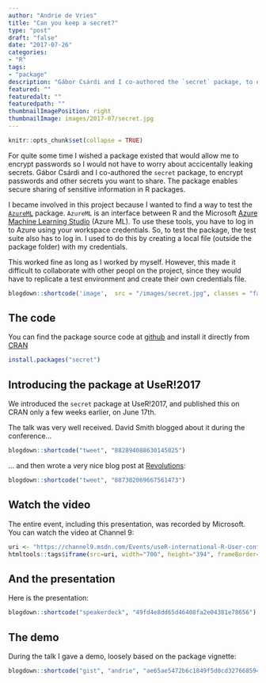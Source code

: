 ```yaml
---
author: "Andrie de Vries"
title: "Can you keep a secret?"
type: "post"
draft: "false"
date: "2017-07-26"
categories: 
- "R"
tags:
- "package"
description: "Gábor Csárdi and I co-authored the `secret` package, to encrypt passwords and other secrets you want to share. The package enables secure sharing of sensitive information in R packages."
featured: ""
featuredalt: ""
featuredpath: ""
thumbnailImagePosition: right
thumbnailImage: images/2017-07/secret.jpg
---
```


```r
knitr::opts_chunk$set(collapse = TRUE)
```


For quite some time I wished a package existed that would allow me to encrypt passwords so I would not have to worry about accicentally leaking secrets.  Gábor Csárdi and I co-authored the `secret` package, to encrypt passwords and other secrets you want to share. The package enables secure sharing of sensitive information in R packages.

I became involved in this project because I wanted to find a way to test the [`AzureML`](https://cran.r-project.org/package=AzureML) package. `AzureML` is an interface between R and the Microsoft [Azure Machine Learning Studio](https://studio.azureml.net/) (Azure ML). To use these tools, you have to log in to Azure using your workspace credentials.  So, to test the package, the test suite also has to log in.  I used to do this by creating a local file (outside the package folder) with my credentials.

This worked fine as long as I worked by myself. However, this made it difficult to collaborate with other peopl on the project, since they would have to replicate a test environment and create their own credentials file.

```r
blogdown::shortcode('image',  src = "/images/secret.jpg", classes = "fancybox right clear")
```

## The code

You can find the package source code at [github](https://github.com/gaborcsardi/secret) and install it directly from [CRAN]()

```r
install.packages("secret")
```


## Introducing the package at UseR!2017

We introduced the `secret` package at UseR!2017, and published this on CRAN only a few weeks earlier, on June 17th.

The talk was very well received. David Smith blogged about it during the conference...

```r
blogdown::shortcode("tweet", "882894088630145025")
```


... and then wrote a very nice blog post at [Revolutions](http://blog.revolutionanalytics.com/2017/07/secret-package.html):

```r
blogdown::shortcode("tweet", "887382069667561473")
```


## Watch the video

The entire event, including this presentation, was recorded by Microsoft. You can watch the video at Channel 9:

```r
uri <- "https://channel9.msdn.com/Events/useR-international-R-User-conferences/useR-International-R-User-2017-Conference/Can-you-keep-a-secret/player"
htmltools::tags$iframe(src=uri, width="700", height="394", frameBorder="0", allowFullScreen="true")
```

## And the presentation

Here is the presentation:

```r
blogdown::shortcode("speakerdeck", "49fd4e8dd65d46408fa2e04381e78656")
```


## The demo

During the talk I gave a demo, loosely based on the package vignette:

```r
blogdown::shortcode("gist", "andrie", "ae65ae5472b6c1849f5d0cd327668594")
```

